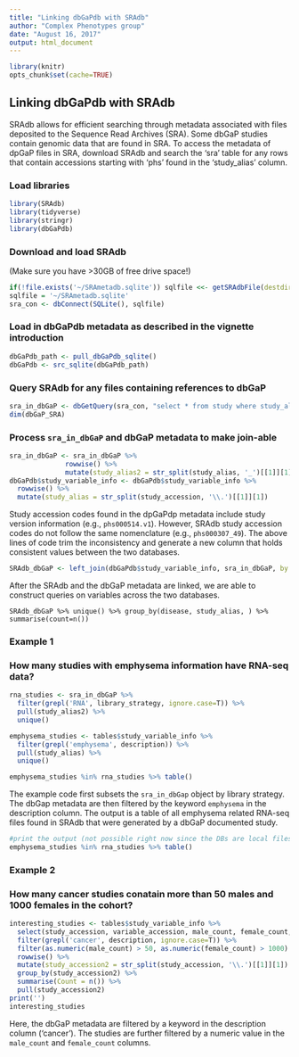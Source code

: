 ```yaml
---
title: "Linking dbGaPdb with SRAdb"
author: "Complex Phenotypes group"
date: "August 16, 2017"
output: html_document
---
```


```r
library(knitr)
opts_chunk$set(cache=TRUE)
```

## Linking dbGaPdb with SRAdb 

SRAdb allows for efficient searching through metadata associated with files deposited to the Sequence Read Archives (SRA). Some dbGaP studies contain genomic data that are found in SRA. To access the metadata of dpGaP files in SRA, download SRAdb and search the 'sra' table for any rows that contain accessions starting with 'phs' found in the 'study_alias' column. 

### Load libraries

```r
library(SRAdb)
library(tidyverse)
library(stringr)
library(dbGaPdb)
```

### Download and load SRAdb 
(Make sure you have >30GB of free drive space!)

```r
if(!file.exists('~/SRAmetadb.sqlite')) sqlfile <<- getSRAdbFile(destdir='~/',destfile='SRAmetadb.sqlite.gz')
sqlfile = '~/SRAmetadb.sqlite'
sra_con <- dbConnect(SQLite(), sqlfile)
```

### Load in dbGaPdb metadata as described in the vignette introduction

```r
dbGaPdb_path <- pull_dbGaPdb_sqlite()
dbGaPdb <- src_sqlite(dbGaPdb_path)
```

### Query SRAdb for any files containing references to dbGaP

```r
sra_in_dbGaP <- dbGetQuery(sra_con, "select * from study where study_alias like 'phs%'")
dim(dbGaP_SRA)
```

### Process `sra_in_dbGaP` and dbGaP metadata to make join-able

```r
sra_in_dbGaP <- sra_in_dbGaP %>% 
              rowwise() %>% 
              mutate(study_alias2 = str_split(study_alias, '_')[[1]][1])
dbGaPdb$study_variable_info <- dbGaPdb$study_variable_info %>% 
  rowwise() %>% 
  mutate(study_alias = str_split(study_accession, '\\.')[[1]][1])
```

Study accession codes found in the dpGaPdp metadata include study version information (e.g., `phs000514.v1`). However, SRAdb study accession codes do not follow the same nomenclature (e.g., `phs000307_49`). The above lines of code trim the inconsistency and generate a new column that holds consistent values between the two databases.

```r
SRAdb_dbGaP <- left_join(dbGaPdb$study_variable_info, sra_in_dbGaP, by = c('study_alias' = 'study_alias2'))
```
After the SRAdb and the dbGaP metadata are linked, we are able to construct queries on variables across the two databases. 

```r.
SRAdb_dbGaP %>% unique() %>% group_by(disease, study_alias, ) %>% summarise(count=n())
```

### Example 1 
### How many studies with emphysema information have RNA-seq data?
```r
rna_studies <- sra_in_dbGaP %>% 
  filter(grepl('RNA', library_strategy, ignore.case=T)) %>% 
  pull(study_alias2) %>% 
  unique()

emphysema_studies <- tables$study_variable_info %>% 
  filter(grepl('emphysema', description)) %>% 
  pull(study_alias) %>% 
  unique()

emphysema_studies %in% rna_studies %>% table()
```

The example code first subsets the `sra_in_dbGap` object by library strategy. The dbGap metadata are then filtered by the keyword `emphysema` in the description column. The output is a table of all emphysema related RNA-seq files found in SRAdb that were generated by a dbGaP documented study. 

```r
#print the output (not possible right now since the DBs are local files on my laptop)
emphysema_studies %in% rna_studies %>% table()
```

### Example 2
### How many cancer studies conatain more than 50 males and 1000 females in the cohort?
```r
interesting_studies <- tables$study_variable_info %>% 
  select(study_accession, variable_accession, male_count, female_count, description) %>%
  filter(grepl('cancer', description, ignore.case=T)) %>% 
  filter(as.numeric(male_count) > 50, as.numeric(female_count) > 1000) %>% 
  rowwise() %>% 
  mutate(study_accession2 = str_split(study_accession, '\\.')[[1]][1]) %>% 
  group_by(study_accession2) %>% 
  summarise(Count = n()) %>% 
  pull(study_accession2)
print('')
interesting_studies
```

Here, the dbGaP metadata are filtered by a keyword in the description column ('cancer'). The studies are further filtered by a numeric value in the `male_count` and `female_count` columns. 
